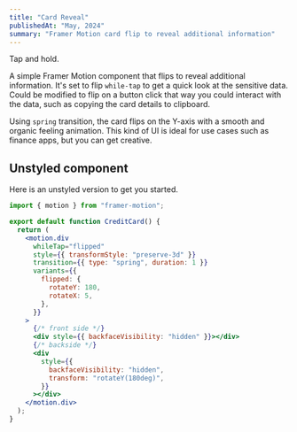 ```yaml
---
title: "Card Reveal"
publishedAt: "May, 2024"
summary: "Framer Motion card flip to reveal additional information"
---
```


<CardReveal />

<figcaption>
    Tap and hold.
</figcaption>

A simple Framer Motion component that flips to reveal additional information. It's set to flip `while-tap` to get a quick look at the sensitive data. Could be modified to flip on a button click that way you could interact with the data, such as copying the card details to clipboard.

Using `spring` transition, the card flips on the Y-axis with a smooth and organic feeling animation. This kind of UI is ideal for use cases such as finance apps, but you can get creative.

## Unstyled component

Here is an unstyled version to get you started.

```jsx showLineNumbers {6-9}
import { motion } from "framer-motion";

export default function CreditCard() {
  return (
    <motion.div
      whileTap="flipped"
      style={{ transformStyle: "preserve-3d" }}
      transition={{ type: "spring", duration: 1 }}
      variants={{
        flipped: {
          rotateY: 180,
          rotateX: 5,
        },
      }}
    >
      {/* front side */}
      <div style={{ backfaceVisibility: "hidden" }}></div>
      {/* backside */}
      <div
        style={{
          backfaceVisibility: "hidden",
          transform: "rotateY(180deg)",
        }}
      ></div>
    </motion.div>
  );
}
```